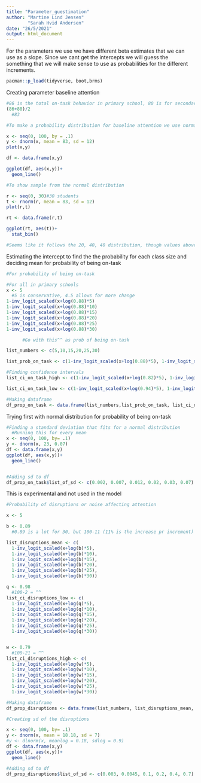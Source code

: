 ```yaml
---
title: "Parameter_guestimation"
author: "Martine Lind Jensen"
        "Sarah Hvid Andersen"
date: "26/5/2021"
output: html_document
---
```



For the parameters we use we have different beta estimates that we can use as a slope. Since we cant get the intercepts we will guess the something that we will make sense to use as probabilities for the different increments. 
```r
pacman::p_load(tidyverse, boot,brms)
```


Creating parameter baseline attention 

```r
#86 is the total on-task behavior in primary school, 80 is for secondary school
(86+80)/2
  #83 

#To make a probability distribution for baseline attention we use normal distribution 

x <- seq(0, 100, by = .1)
y <- dnorm(x, mean = 83, sd = 12)
plot(x,y)

df <- data.frame(x,y)

ggplot(df, aes(x,y))+ 
  geom_line()

#To show sample from the normal distribution 

r <- seq(0, 30)#30 students
t <- rnorm(r, mean = 83, sd = 12)
plot(r,t)

rt <- data.frame(r,t)

ggplot(rt, aes(t))+ 
  stat_bin()

#Seems like it follows the 20, 40, 40 distribution, though values above 95% needs to be 95% as this i more likely, but that fewer students, 20%, will have lower than 75% baseline attention, and that is not crazy values 

```

Estimating the intercept to find the the probability for each class size and deciding mean for probability of being on-task 
```r
#For probability of being on-task 

#For all in primary schools 
x <- 5
  #5 is conservative, 4.5 allows for more change 
1-inv_logit_scaled(x+log(0.88)*5)
1-inv_logit_scaled(x+log(0.88)*10)
1-inv_logit_scaled(x+log(0.88)*15)
1-inv_logit_scaled(x+log(0.88)*20)
1-inv_logit_scaled(x+log(0.88)*25)
1-inv_logit_scaled(x+log(0.88)*30)

      #Go with this^^ as prob of being on-task  

list_numbers <- c(5,10,15,20,25,30)

list_prob_on_task <- c(1-inv_logit_scaled(x+log(0.88)*5), 1-inv_logit_scaled(x+log(0.88)*10), 1-inv_logit_scaled(x+log(0.88)*15), 1-inv_logit_scaled(x+log(0.88)*20), 1-inv_logit_scaled(x+log(0.88)*25), 1-inv_logit_scaled(x+log(0.88)*30))

#Finding confidence intervals 
list_ci_on_task_high <- c(1-inv_logit_scaled(x+log(0.82)*5), 1-inv_logit_scaled(x+log(0.82)*10), 1-inv_logit_scaled(x+log(0.82)*15), 1-inv_logit_scaled(x+log(0.82)*20), 1-inv_logit_scaled(x+log(0.82)*25), 1-inv_logit_scaled(x+log(0.82)*30))

list_ci_on_task_low <- c(1-inv_logit_scaled(x+log(0.94)*5), 1-inv_logit_scaled(x+log(0.94)*10), 1-inv_logit_scaled(x+log(0.94)*15), 1-inv_logit_scaled(x+log(0.94)*20), 1-inv_logit_scaled(x+log(0.94)*25), 1-inv_logit_scaled(x+log(0.94)*30))

#Making dataframe 
df_prop_on_task <- data.frame(list_numbers,list_prob_on_task, list_ci_on_task_low, list_ci_on_task_high)
```

Trying first with normal distribution for probability of being on-task

```r
#Finding a standard deviation that fits for a normal distribution 
  #Running this for every mean
x <- seq(0, 100, by= .1)
y <- dnorm(x, 23, 0.07)
df <- data.frame(x,y)
ggplot(df, aes(x,y))+ 
  geom_line()


#Adding sd to df 
df_prop_on_task$list_of_sd <- c(0.002, 0.007, 0.012, 0.02, 0.03, 0.07) 
```


This is experimental and not used in the model

```r
#Probability of disruptions or noise affecting attention 

x <- 5

b <- 0.89
  #0.89 is a lot for 30, but 100-11 (11% is the increase pr increment) is 89, and can be argued to fit. See what happens. I took the most conservative effect of off-task behavior 

list_disruptions_mean <- c(
  1-inv_logit_scaled(x+log(b)*5),
  1-inv_logit_scaled(x+log(b)*10),
  1-inv_logit_scaled(x+log(b)*15),
  1-inv_logit_scaled(x+log(b)*20),
  1-inv_logit_scaled(x+log(b)*25),
  1-inv_logit_scaled(x+log(b)*30))

q <- 0.98
  #100-2 = ^^ 
list_ci_disruptions_low <- c(
  1-inv_logit_scaled(x+log(q)*5),
  1-inv_logit_scaled(x+log(q)*10),
  1-inv_logit_scaled(x+log(q)*15),
  1-inv_logit_scaled(x+log(q)*20),
  1-inv_logit_scaled(x+log(q)*25),
  1-inv_logit_scaled(x+log(q)*30))


w <- 0.79
  #100-21 = ^^ 
list_ci_disruptions_high <- c(
  1-inv_logit_scaled(x+log(w)*5),
  1-inv_logit_scaled(x+log(w)*10),
  1-inv_logit_scaled(x+log(w)*15),
  1-inv_logit_scaled(x+log(w)*20),
  1-inv_logit_scaled(x+log(w)*25),
  1-inv_logit_scaled(x+log(w)*30))

#Making dataframe 
df_prop_disruptions <- data.frame(list_numbers, list_disruptions_mean, list_ci_disruptions_low, list_ci_disruptions_high)

#Creating sd of the disruptions 

x <- seq(0, 100, by= .1)
y <- dnorm(x, mean = 18.18, sd = 7)
#y <- dlnorm(x, meanlog = 0.18, sdlog = 0.9)
df <- data.frame(x,y)
ggplot(df, aes(x,y))+ 
  geom_line()

#Adding sd to df 
df_prop_disruptions$list_of_sd <- c(0.003, 0.0045, 0.1, 0.2, 0.4, 0.7) 

```



